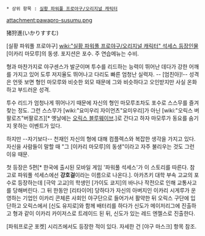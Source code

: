  * 상위 항목 : [[실황 파워풀 프로야구/오리지널 캐릭터]]

attachment:pawapro-susumu.png

猪狩進(いかりすすむ)

[실황 파워풀 프로야구] [[wiki:"실황 파워풀 프로야구/오리지널 캐릭터" 석세스 등장인물]] [이카리 마모루]의 동생. 포지션은 포수. 주 연습메뉴는 수비.

형과 마찬가지로 야구센스가 발군이며 투수를 리드하는 능력이 뛰어난 데다가 강한 어깨를 가지고 있어 도루 저지율도 뛰어나고 다리도 빠른 엄청난 실력자. -- [엄친아]!-- 성격은 언뜻 보면 형인 마모루와 비슷한 외모 때문에 그와 비슷하다고 오인받지만 사실 온화하고 부드러운 성격.

투수 리드가 엄청나게 뛰어나기 때문에 자신의 형인 마모루조차도 포수로 스스무를 즐겨찾는 정도. 그런 스스무가 [wiki:"요미우리 자이언츠"요미우리]가 아닌 [wiki:"오릭스 버팔로즈"버팔로즈][* 옛날에는 [[오릭스 블루웨이브]].]로 간다고 하자 마모루가 동요를 숨기지 못하는 이벤트가 있다.

하지만 --자기보다-- 천재인 자신의 형에 대해 컴플렉스와 복잡한 생각을 가지고 있다. 자신을 사람들이 말할 때 "그 [이카리 마모루]의 동생"이라고 자주 불리우는 것도 그런 이유 때문.

첫 등장은 5편[* 한국에 출시된 모바일 게임 '파워풀 석세스'가 이 스토리를 따른다. 참고로 파워풀 석세스에선 '''강호걸'''이라는 이름으로 나온다.]. 아카츠키 대학 부속 고교의 포수로 등장하는데 [극악 고교]의 학생인 [가이도 쿄지]의 바나나 작전으로 인해 교통사고를 당해버린다. 그 뒤 한동안 [리타이어] 당하다가 자신의 아버지인 이카리 시게루가 운영하는 기업인 이카리 콘체른 사회인 야구단으로 들어가서 활약한 뒤 오릭스 구단에 입단하고 오릭스에서 [신도 유지로]와 함께 배터리를 하다가 신도가 메이저리그에 진출하고 형과 같이 이카리 카이저스로 트레이드 된 뒤, 신도가 있는 레드 엔젤스로 진출한다.

[파워프로군 포켓] 시리즈에서도 등장한 적이 있다. 자세한 건 [야구 마스크] 항목 참조.
